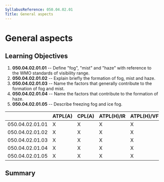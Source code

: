 ```yaml
---
SyllabusReference: 050.04.02.01
Title: General aspects
---
```


# General aspects

## Learning Objectives

1.  **050.04.02.01.01** -- Define "fog", "mist" and "haze" with reference to the
    WMO standards of visibility range.
2.  **050.04.02.01.02** -- Explain briefly the formation of fog, mist and haze.
3.  **050.04.02.01.03** -- Name the factors that generally contribute to the
    formation of fog and mist.
4.  **050.04.02.01.04** -- Name the factors that contribute to the formation of
    haze.
5.  **050.04.02.01.05** -- Describe freezing fog and ice fog.

|                 | ATPL(A) | CPL(A) | ATPL(H)/IR | ATPL(H)/VFR | CPL(H) | IR  | CBIR(A) |
| --------------- | ------- | ------ | ---------- | ----------- | ------ | --- | ------- |
| 050.04.02.01.01 | X       | X      | X          | X           | X      | X   | X       |
| 050.04.02.01.02 | X       | X      | X          | X           | X      | X   | X       |
| 050.04.02.01.03 | X       | X      | X          | X           | X      | X   | X       |
| 050.04.02.01.04 | X       | X      | X          | X           | X      | X   | X       |
| 050.04.02.01.05 | X       | X      | X          | X           | X      | X   | X       |

## Summary
